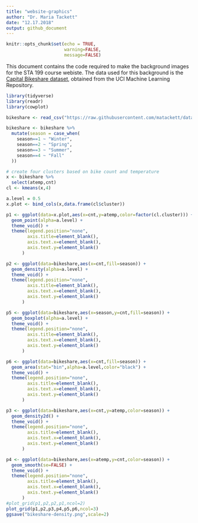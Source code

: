 ```yaml
---
title: "website-graphics"
author: "Dr. Maria Tackett"
date: "12.17.2018"
output: github_document
---
```


```r
knitr::opts_chunk$set(echo = TRUE,
                      warning=FALSE,
                      message=FALSE)
```

This document contains the code required to make the background images for the STA 199 course webiste. The data used for this background is the [Capital Bikeshare dataset](https://archive.ics.uci.edu/ml/datasets/bike+sharing+dataset), obtained from the UCI Machine Learning Repository.

```r
library(tidyverse)
library(readr)
library(cowplot)
```

```r
bikeshare <- read_csv("https://raw.githubusercontent.com/matackett/data/master/capital-bikeshare.csv")                          
```


```r
bikeshare <- bikeshare %>%
  mutate(season = case_when(
    season==1 ~ "Winter",
    season==2 ~ "Spring",
    season==3 ~ "Summer",
    season==4 ~ "Fall"
  ))
```

```r
# create four clusters based on bike count and temperature
x <- bikeshare %>%
  select(atemp,cnt)
cl <- kmeans(x,4)
```

```r
a.level = 0.5
x.plot <- bind_cols(x,data.frame(cl$cluster))

p1 <- ggplot(data=x.plot,aes(x=cnt,y=atemp,color=factor(cl.cluster))) +
  geom_point(alpha=a.level) +
  theme_void() +
  theme(legend.position="none",
        axis.title=element_blank(),
        axis.text.x=element_blank(),
        axis.text.y=element_blank()
      )

p2 <- ggplot(data=bikeshare,aes(x=cnt,fill=season)) +
  geom_density(alpha=a.level) +
  theme_void() +
  theme(legend.position="none",
        axis.title=element_blank(),
        axis.text.x=element_blank(),
        axis.text.y=element_blank()
      )

p5 <- ggplot(data=bikeshare,aes(x=season,y=cnt,fill=season)) +
  geom_boxplot(alpha=a.level) +
  theme_void() +
  theme(legend.position="none",
        axis.title=element_blank(),
        axis.text.x=element_blank(),
        axis.text.y=element_blank()
      )

p6 <- ggplot(data=bikeshare,aes(x=cnt,fill=season)) +
  geom_area(stat="bin",alpha=a.level,color="black") +
  theme_void() +
  theme(legend.position="none",
        axis.title=element_blank(),
        axis.text.x=element_blank(),
        axis.text.y=element_blank()
      )

p3 <- ggplot(data=bikeshare,aes(x=cnt,y=atemp,color=season)) +
  geom_density2d() +
  theme_void() +
  theme(legend.position="none",
        axis.title=element_blank(),
        axis.text.x=element_blank(),
        axis.text.y=element_blank()
      )

p4 <- ggplot(data=bikeshare,aes(x=atemp,y=cnt,color=season)) +
  geom_smooth(se=FALSE) +
  theme_void() +
  theme(legend.position="none",
        axis.title=element_blank(),
        axis.text.x=element_blank(),
        axis.text.y=element_blank()
      )
#plot_grid(p1,p2,p2,p1,ncol=2)
plot_grid(p1,p2,p3,p4,p5,p6,ncol=3)
ggsave("bikeshare-density.png",scale=2)
```



